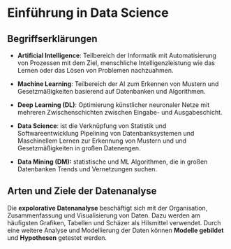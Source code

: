 \clearpage

# Einführung in Data Science

## Begriffserklärungen

- **Artificial Intelligence**: Teilbereich der Informatik mit Automatisierung von Prozessen mit dem Ziel, menschliche Intelligenzleistung wie das Lernen oder das Lösen von Problemen nachzuahmen.

- **Machine Learning**: Teilbereich der AI zum Erkennen von Mustern und Gesetzmäßigkeiten basierend auf Datenbanken und Algorithmen.

- **Deep Learning (DL)**: Optimierung künstlicher neuronaler Netze mit mehreren Zwischenschichten zwischen Eingabe- und Ausgabeschicht.

- **Data Science**: ist die Verknüpfung von Statistik und Softwareentwicklung Pipelining von Datenbanksystemen und Maschinellem Lernen zur Erkennung von Mustern und und Gesetzmäßigkeiten in großen Datenengen.

- **Data Mining (DM):** statistische und ML Algorithmen, die in großen Datenbanken Trends und Vernetzungen suchen.

## Arten und Ziele der Datenanalyse

Die **expolorative Datenanalyse** beschäftigt sich mit der Organisation, Zusammenfassung und Visualisierung von Daten. Dazu werden am häufigsten Grafiken, Tabellen und Schäzer als Hilsmittel verwendet. Durch eine weitere Analyse und Modellierung der Daten können **Modelle gebildet** und **Hypothesen** getestet werden.
